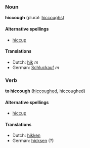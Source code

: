 ===Noun===
'''hiccough''' (plural: [[hiccoughs]])

====Alternative spellings====
*[[hiccup]]

====Translations====
*Dutch: [[hik]] ''m''
*German: [[Schluckauf]] ''m''
===Verb===
'''to hiccough''' ([[hiccoughed]], hiccoughed)

====Alternative spellings====
*[[hiccup]]

====Translations====
*Dutch: [[hikken]]
*German: [[hicksen]] (?)